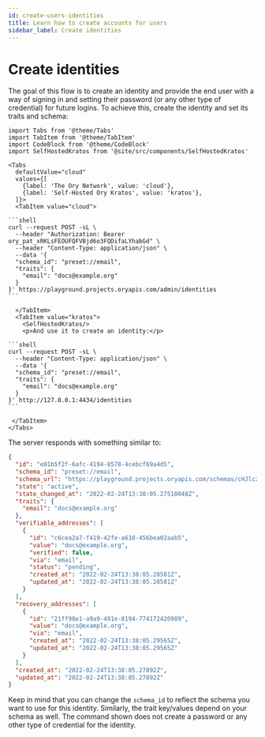 ```yaml
---
id: create-users-identities
title: Learn how to create accounts for users
sidebar_label: Create identities
---
```


# Create identities

The goal of this flow is to create an identity and provide the end user with a way of signing in and setting their password (or
any other type of credential) for future logins. To achieve this, create the identity and set its traits and schema:

````mdx-code-block
import Tabs from '@theme/Tabs'
import TabItem from '@theme/TabItem'
import CodeBlock from '@theme/CodeBlock'
import SelfHostedKratos from '@site/src/components/SelfHostedKratos'

<Tabs
  defaultValue="cloud"
  values={[
    {label: 'The Ory Network', value: 'cloud'},
    {label: 'Self-Hosted Ory Kratos', value: 'kratos'},
  ]}>
  <TabItem value="cloud">

```shell
curl --request POST -sL \
  --header "Authorization: Bearer ory_pat_xRKLsFEOUFQFVBjd6o3FQDifaLYhabGd" \
  --header "Content-Type: application/json" \
  --data '{
  "schema_id": "preset://email",
  "traits": {
    "email": "docs@example.org"
  }
}' https://playground.projects.oryapis.com/admin/identities
```

  </TabItem>
  <TabItem value="kratos">
    <SelfHostedKratos/>
    <p>And use it to create an identity:</p>

```shell
curl --request POST -sL \
  --header "Content-Type: application/json" \
  --data '{
  "schema_id": "preset://email",
  "traits": {
    "email": "docs@example.org"
  }
}' http://127.0.0.1:4434/identities
```

 </TabItem>
</Tabs>
````

The server responds with something similar to:

```json
{
  "id": "e01b5f2f-6afc-4194-8578-4cebcf69a4d5",
  "schema_id": "preset://email",
  "schema_url": "https://playground.projects.oryapis.com/schemas/cHJlc2V0Oi8vZW1haWw",
  "state": "active",
  "state_changed_at": "2022-02-24T13:38:05.27510048Z",
  "traits": {
    "email": "docs@example.org"
  },
  "verifiable_addresses": [
    {
      "id": "c6cea2a7-f419-42fe-a610-456bea02aab5",
      "value": "docs@example.org",
      "verified": false,
      "via": "email",
      "status": "pending",
      "created_at": "2022-02-24T13:38:05.28581Z",
      "updated_at": "2022-02-24T13:38:05.28581Z"
    }
  ],
  "recovery_addresses": [
    {
      "id": "21ff90e1-a9a9-491e-8194-774172420989",
      "value": "docs@example.org",
      "via": "email",
      "created_at": "2022-02-24T13:38:05.29565Z",
      "updated_at": "2022-02-24T13:38:05.29565Z"
    }
  ],
  "created_at": "2022-02-24T13:38:05.27892Z",
  "updated_at": "2022-02-24T13:38:05.27892Z"
}
```

Keep in mind that you can change the `schema_id` to reflect the schema you want to use for this identity. Similarly, the trait
key/values depend on your schema as well. The command shown does not create a password or any other type of credential for the
identity.
